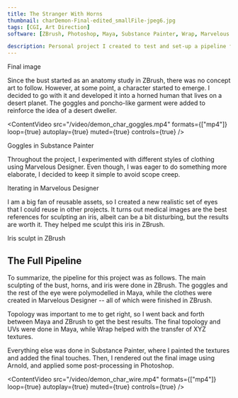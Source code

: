 ```yaml
---
title: The Stranger With Horns
thumbnail: charDemon-Final-edited_smallFile-jpeg6.jpg
tags: [CGI, Art Direction]
software: [ZBrush, Photoshop, Maya, Substance Painter, Wrap, Marvelous Designer]

description: Personal project I created to test and set-up a pipeline for realistic 3D character art creation. My aim was to achieve photorealism for a still image while not taking too long with execution.
---
```


<ContentImg src="charDemon-Final-edited_smallFile-jpeg6.jpg" alt="Something" dir="cs" />
<Caption>Final image</Caption>

Since the bust started as an anatomy study in ZBrush, there was no concept art to follow. However, at some point, a character started to emerge. I decided to go with it and developed it into a horned human that lives on a desert planet. The goggles and poncho-like garment were added to reinforce the idea of a desert dweller.

<ContentVideo src="/video/demon_char_goggles.mp4" formats={["mp4"]} loop={true} autoplay={true} muted={true} controls={true} />
<Caption>Goggles in Substance Painter</Caption>

<ContentImg src="horned_stranger-closeup-01.jpg" alt="Something" dir="cs/horns" />

Throughout the project, I experimented with different styles of clothing using Marvelous Designer. Even though, I was eager to do something more elaborate, I decided to keep it simple to avoid scope creep.

<ContentFlex cols={2}>
    <ContentImg src="horned_stranger-md-01.jpg" alt="Something" dir="cs/horns" />
    <ContentImg src="horned_stranger-md-02.jpg" alt="Something" dir="cs/horns" />
</ContentFlex>
<Caption>Iterating in Marvelous Designer</Caption>

<ContentImg src="dp-experiments.jpg" alt="Something" dir="cs" />

I am a big fan of reusable assets, so I created a new realistic set of eyes that I could reuse in other projects. It turns out medical images are the best references for sculpting an iris, albeit can be a bit disturbing, but the results are worth it. They helped me sculpt this iris in ZBrush.

<ContentImg src="iris_sculpted.jpg" alt="Something" dir="cs" />
<Caption>Iris sculpt in ZBrush</Caption>


<ContentImg src="charDemon-Final_Clay.jpg" alt="Something" dir="cs" />

## The Full Pipeline

To summarize, the pipeline for this project was as follows. The main sculpting of the bust, horns, and iris were done in ZBrush. The goggles and the rest of the eye were polymodelled in Maya, while the clothes were created in Marvelous Designer -- all of which were finished in ZBrush.

Topology was important to me to get right, so I went back and forth between Maya and ZBrush to get the best results. The final topology and UVs were done in Maya, while Wrap helped with the transfer of XYZ textures.

Everything else was done in Substance Painter, where I painted the textures and added the final touches. Then, I rendered out the final image using Arnold, and applied some post-processing in Photoshop.

<ContentVideo src="/video/demon_char_wire.mp4" formats={["mp4"]} loop={true} autoplay={true} muted={true} controls={true} />

<ContentImg src="horned_stranger-closeup-02.jpg" alt="Something" dir="cs/horns" />